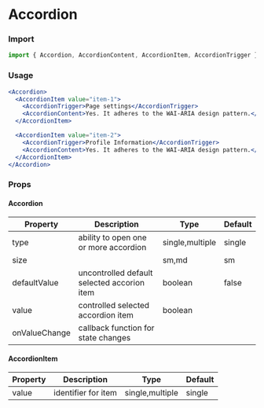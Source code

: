 # Accordion

### Import

```jsx
import { Accordion, AccordionContent, AccordionItem, AccordionTrigger } from "@sparrowengg/twigs-react";
```


### Usage 
```jsx live
<Accordion>
  <AccordionItem value="item-1">
    <AccordionTrigger>Page settings</AccordionTrigger>
    <AccordionContent>Yes. It adheres to the WAI-ARIA design pattern.</AccordionContent>
  </AccordionItem>

  <AccordionItem value="item-2">
    <AccordionTrigger>Profile Information</AccordionTrigger>
    <AccordionContent>Yes. It adheres to the WAI-ARIA design pattern.</AccordionContent>
  </AccordionItem>
</Accordion>
```


### Props

#### Accordion
| Property | Description                           | Type            | Default |
|----------|---------------------------------------|-----------------|---------|
| type     | ability to open one or more accordion | single,multiple | single  |
| size     |                                       | sm,md           | sm      |
| defaultValue  | uncontrolled default selected accorion item             | boolean | false   |
| value         | controlled selected accordion item               | boolean |         |
| onValueChange | callback function for state changes |         |         |

#### AccordionItem
| Property | Description         | Type            | Default |
|----------|---------------------|-----------------|---------|
| value    | identifier for item | single,multiple | single  |